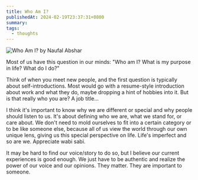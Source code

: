 ```yaml
---
title: Who Am I?
publishedAt: 2024-02-19T23:37:31+0800
summary:
tags:
  - thoughts
---
```


<Image src="/images/who-am-i.png" alt="Who Am I? by Naufal Abshar" />

Most of us have this question in our minds: "Who am I? What is my purpose in life? What do I do?"

Think of when you meet new people, and the first question is typically about self-introductions. Most would go with a resume-style introduction about work and what they do, maybe dropping a hint of hobbies into it. But is that really who you are? A job title...

I think it's important to know why we are different or special and why people should listen to us. It's about defining who we are, what we stand for, or care about. We don't need to mold ourselves to fit into a certain category or to be like someone else, because all of us view the world through our own unique lens, giving us this special perspective on life. Life's imperfect and so are we. Appreciate wabi sabi.

It may be hard to find our voice/story to do so, but I believe our current experiences is good enough. We just have to be authentic and realize the power of our voice and our opinions. They matter. They are important to someone.
